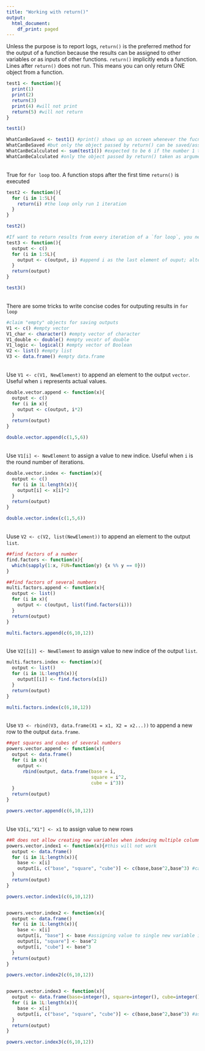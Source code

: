 ```yaml
---
title: "Working with return()"
output:
  html_document:
    df_print: paged
---
```

Unless the purpose is to report logs, `return()` is the preferred method for the output of a function because the results can be assigned to other variables or as inputs of other functions. `return()` implicitly ends a function. Lines after `return()` does not run. This means you can only return ONE object from a function.
```r
test1 <- function(){
  print(1)
  print(2)
  return(3)
  print(4) #will not print
  return(5) #will not return
}

test1()

WhatCanBeSaved <- test1() #print() shows up on screen whenever the fucntion is executed
WhatCanBeSaved #but only the object passed by return() can be saved/assigned
WhatCanBeCalculated <- sum(test1()) #expected to be 6 if the number 1 to 3 are taken
WhatCanBeCalculated #only the object passed by return() taken as argument
```
\
True for `for loop` too. A function stops after the first time `return()` is executed
```r
test2 <- function(){
  for (i in 1:5L){
    return(i) #the loop only run 1 iteration
  }
}

test2()

#If want to return results from every iteration of a `for loop`, you need to save it to an object
test3 <- function(){
  output <- c()
  for (i in 1:5L){
    output <- c(output, i) #append i as the last element of ouput; alternatively you can use `append()`
  }
  return(output)
}

test3()
```
\
There are some tricks to write concise codes for outputing results in `for loop`
```r
#claim "empty" objects for saving outputs
V1 <- c() #empty vector
V1_char <- character() #empty vector of character
V1_double <- double() #empty vecotr of double
V1_logic <- logical() #empty vector of Boolean
V2 <- list() #empty list
V3 <- data.frame() #empty data.frame
```
\
Use `V1 <- c(V1, NewElement)` to append an element to the output `vector`. Useful when `i` represents actual values.
```r
double.vector.append <- function(x){
  output <- c()
  for (i in x){
    output <- c(output, i*2)
  }
  return(output)
}

double.vector.append(c(1,5,6))
```
\
Use `V1[i] <- NewElement` to assign a value to new indice. Useful when `i` is the round number of iterations.
```r
double.vector.index <- function(x){
  output <- c()
  for (i in 1L:length(x)){
    output[i] <- x[i]*2
  }
  return(output)
}

double.vector.index(c(1,5,6))
```
\
Uuse `V2 <- c(V2, list(NewElement))` to append an element to the output `list`.
```r
##find factors of a number
find.factors <- function(x){
  which(sapply(1:x, FUN=function(y) {x %% y == 0}))
}

##find factors of several numbers
multi.factors.append <- function(x){
  output <- list()
  for (i in x){
    output <- c(output, list(find.factors(i)))
  }
  return(output)
}

multi.factors.append(c(6,10,12))
```
\
Use `V2[[i]] <- NewElement` to  assign value to new indice of the output `list`.
```r
multi.factors.index <- function(x){
  output <- list()
  for (i in 1L:length(x)){
    output[[i]] <- find.factors(x[i])
  }
  return(output)
}

multi.factors.index(c(6,10,12))
```
\
Use `V3 <- rbind(V3, data.frame(X1 = x1, X2 = x2...))` to append a new row to the output `data.frame`.
```r
##get squares and cubes of several numbers
powers.vector.append <- function(x){
  output <- data.frame()
  for (i in x){
    output <-
      rbind(output, data.frame(base = i,
                               square = i^2,
                               cube = i^3))
  }
  return(output)
}

powers.vector.append(c(6,10,12))
```
\
Use `V3[i,"X1"] <- x1` to assign value to new rows
```r
##R does not allow creating new variables when indexing multiple columns, so the most concise way does not work. This is one of the most tricky behaviors of R.
powers.vector.index1 <- function(x){#this will not work
  output <- data.frame()
  for (i in 1L:length(x)){
    base <- x[i]
    output[i, c("base", "square", "cube")] <- c(base,base^2,base^3) #cannot create new variables with c() indexing
  }
  return(output)
}

powers.vector.index1(c(6,10,12))


powers.vector.index2 <- function(x){
  output <- data.frame()
  for (i in 1L:length(x)){
    base <- x[i]
    output[i, "base"] <- base #assigning value to single new variable is allowed
    output[i, "square"] <- base^2
    output[i, "cube"] <- base^3
  }
  return(output)
}

powers.vector.index2(c(6,10,12))


powers.vector.index3 <- function(x){
  output <- data.frame(base=integer(), square=integer(), cube=integer())#this defines the columns names
  for (i in 1L:length(x)){
    base <- x[i]
    output[i, c("base", "square", "cube")] <- c(base,base^2,base^3) #assigning multiple values to existing variables is allowed
  }
  return(output)
}

powers.vector.index3(c(6,10,12))
```